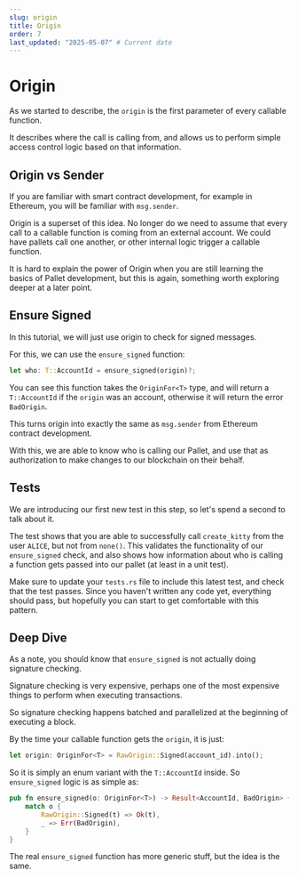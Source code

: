 ```yaml
---
slug: origin
title: Origin
order: 7
last_updated: "2025-05-07" # Current date
---
```


# Origin

As we started to describe, the `origin` is the first parameter of every callable function.

It describes where the call is calling from, and allows us to perform simple access control logic based on that information.

## Origin vs Sender

If you are familiar with smart contract development, for example in Ethereum, you will be familiar with `msg.sender`.

Origin is a superset of this idea. No longer do we need to assume that every call to a callable function is coming from an external account. We could have pallets call one another, or other internal logic trigger a callable function.

It is hard to explain the power of Origin when you are still learning the basics of Pallet development, but this is again, something worth exploring deeper at a later point.

## Ensure Signed

In this tutorial, we will just use origin to check for signed messages.

For this, we can use the `ensure_signed` function:

```rust
let who: T::AccountId = ensure_signed(origin)?;
```

You can see this function takes the `OriginFor<T>` type, and will return a `T::AccountId` if the `origin` was an account, otherwise it will return the error `BadOrigin`.

This turns origin into exactly the same as `msg.sender` from Ethereum contract development.

With this, we are able to know who is calling our Pallet, and use that as authorization to make changes to our blockchain on their behalf.

## Tests

We are introducing our first new test in this step, so let's spend a second to talk about it.

The test shows that you are able to successfully call `create_kitty` from the user `ALICE`, but not from `none()`. This validates the functionality of our `ensure_signed` check, and also shows how information about who is calling a function gets passed into our pallet (at least in a unit test).

Make sure to update your `tests.rs` file to include this latest test, and check that the test passes. Since you haven't written any code yet, everything should pass, but hopefully you can start to get comfortable with this pattern.

## Deep Dive

As a note, you should know that `ensure_signed` is not actually doing signature checking.

Signature checking is very expensive, perhaps one of the most expensive things to perform when executing transactions.

So signature checking happens batched and parallelized at the beginning of executing a block.

By the time your callable function gets the `origin`, it is just:

```rust
let origin: OriginFor<T> = RawOrigin::Signed(account_id).into();
```

So it is simply an enum variant with the `T::AccountId` inside. So `ensure_signed` logic is as simple as:

```rust
pub fn ensure_signed(o: OriginFor<T>) -> Result<AccountId, BadOrigin> {
	match o {
		RawOrigin::Signed(t) => Ok(t),
		_ => Err(BadOrigin),
	}
}
```

The real `ensure_signed` function has more generic stuff, but the idea is the same.
